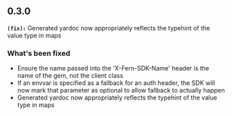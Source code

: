 ## 0.3.0
**`(fix):`** Generated yardoc now appropriately reflects the typehint of the value type in maps

### What's been fixed
- Ensure the name passed into the 'X-Fern-SDK-Name' header is the name of the gem, not the client class
- If an envvar is specified as a fallback for an auth header, the SDK will now mark that parameter as optional to allow fallback to actually happen
- Generated yardoc now appropriately reflects the typehint of the value type in maps

